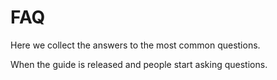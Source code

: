 
# FAQ

Here we collect the answers to the most common questions.

<FAQBox title="When will there be FAQs?">
When the guide is released and people start asking questions.
</FAQBox>